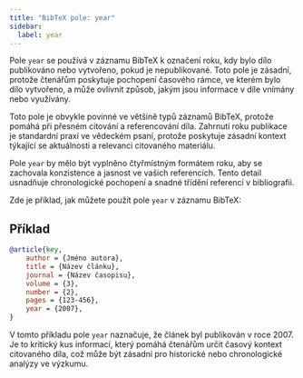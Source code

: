 ```yaml
---
title: "BibTeX pole: year"
sidebar:
  label: year
---
```



Pole `year` se používá v záznamu BibTeX k označení roku, kdy bylo dílo publikováno nebo vytvořeno, pokud je nepublikované. Toto pole je zásadní, protože čtenářům poskytuje pochopení časového rámce, ve kterém bylo dílo vytvořeno, a může ovlivnit způsob, jakým jsou informace v díle vnímány nebo využívány.

<CiteDrive />

Toto pole je obvykle povinné ve většině typů záznamů BibTeX, protože pomáhá při přesném citování a referencování díla. Zahrnutí roku publikace je standardní praxí ve vědeckém psaní, protože poskytuje zásadní kontext týkající se aktuálnosti a relevanci citovaného materiálu.

Pole `year` by mělo být vyplněno čtyřmístným formátem roku, aby se zachovala konzistence a jasnost ve vašich referencích. Tento detail usnadňuje chronologické pochopení a snadné třídění referencí v bibliografii.

Zde je příklad, jak můžete použít pole `year` v záznamu BibTeX:

## Příklad

```bibtex
@article{key,
    author = {Jméno autora},
    title = {Název článku},
    journal = {Název časopisu},
    volume = {3},
    number = {2},
    pages = {123-456},
    year = {2007},
}
```

V tomto příkladu pole `year` naznačuje, že článek byl publikován v roce 2007. Je to kritický kus informací, který pomáhá čtenářům určit časový kontext citovaného díla, což může být zásadní pro historické nebo chronologické analýzy ve výzkumu.
